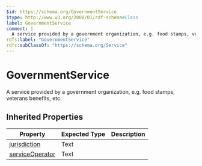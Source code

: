 ```yaml
---
$id: https://schema.org/GovernmentService
$type: http://www.w3.org/2000/01/rdf-schema#Class
label: GovernmentService
comment: |
  A service provided by a government organization, e.g. food stamps, veterans benefits, etc.
rdfs:label: "GovernmentService"
rdfs:subClassOf: "https://schema.org/Service"
---
```


# GovernmentService

A service provided by a government organization, e.g. food stamps, veterans benefits, etc.

## Inherited Properties

| Property | Expected Type | Description |
| --- | --- | --- |
| [jurisdiction](https://schema.org/jurisdiction) | Text |  |
| [serviceOperator](https://schema.org/serviceOperator) | Text |  |
